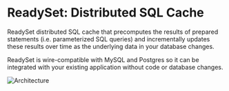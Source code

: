 

# ReadySet: Distributed SQL Cache
ReadySet distributed SQL cache that precomputes the results of prepared statements (i.e. parameterized SQL 
queries) and incrementally updates these results over time as the underlying data in your database changes. 

ReadySet is wire-compatible with MySQL and Postgres so it can be integrated with your existing application without code or database changes. 

![Architecture](/readyset_arch.png)
